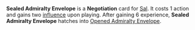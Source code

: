 {{Card
|character = Sal
|rarity = Unique
|decktype = Negotiation
|cardtype = Item
|keywords = [[Influence]], [[Hatch]]
|expreq = 6}}

'''Sealed Admiralty Envelope''' is a '''Negotiation''' card for [[Sal]]. It costs 1 action and gains two [[influence]] upon playing. After gaining 6 experience, '''Sealed Admiralty Envelope''' hatches into [[Opened Admiralty Envelope]].